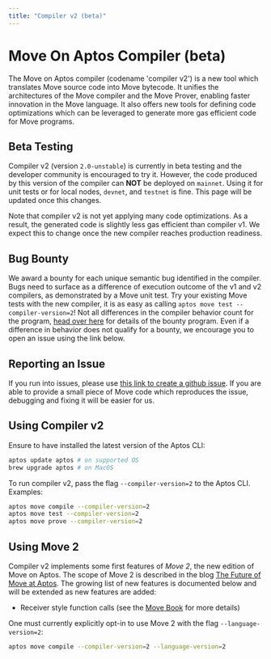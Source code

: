 ```yaml
---
title: "Compiler v2 (beta)"
---
```


# Move On Aptos Compiler (beta)

The Move on Aptos compiler (codename 'compiler v2') is a new tool which translates Move source code into Move bytecode. It unifies the architectures of the Move compiler and the Move Prover, enabling faster innovation in the Move language. It also offers new tools for defining code optimizations which can be leveraged to generate more gas efficient code for Move programs.


## Beta Testing

Compiler v2 (version `2.0-unstable`) is currently in beta testing and the developer community is encouraged to try it. However, the code produced by this version of the compiler can **NOT** be deployed on `mainnet`. Using it for unit tests or for local nodes, `devnet`, and `testnet` is fine. This page will be updated once this changes.

Note that compiler v2 is not yet applying many code optimizations. As a result, the generated code is slightly less gas efficient than compiler v1. We expect this to change once the new compiler reaches production readiness.

## Bug Bounty

We award a bounty for each unique semantic bug identified in the compiler. Bugs need to surface as a difference of execution outcome of the v1 and v2 compilers, as demonstrated by a Move unit test. Try your existing Move tests with the new compiler, it is as easy as calling `aptos move test --compiler-version=2`! Not all differences in the compiler behavior count for the program, [head over here](https://hackenproof.com/audit-programs/aptos-labs/move-on-aptos-beta-compiler) for details of the bounty program. Even if a difference in behavior does not qualify for a bounty, we encourage you to open an issue using the link below.

## Reporting an Issue

If you run into issues, please use [this link to create a github issue][bug]. If you are able to provide a small piece of Move code which reproduces the issue, debugging and fixing it will be easier for us.

[bug]: https://github.com/aptos-labs/aptos-core/issues/new?title=[compiler-v2]%20%3CPLEASE%20NAME%20IT%3E&body=%3CPLEASE%20DESCRIBE%20IT%3E&labels=compiler-v2&projects=aptos-labs/16

## Using Compiler v2

Ensure to have installed the latest version of the Aptos CLI:

```bash filename="Terminal"
aptos update aptos # on supported OS
brew upgrade aptos # on MacOS
```

To run compiler v2, pass the flag `--compiler-version=2` to the Aptos CLI. Examples:

```bash filename="Terminal"
aptos move compile --compiler-version=2
aptos move test --compiler-version=2
aptos move prove --compiler-version=2
```

## Using Move 2

Compiler v2 implements some first features of *Move 2*, the new edition of Move on Aptos. The scope of Move 2 is described in the blog [The Future of Move at Aptos](https://medium.com/aptoslabs/the-future-of-move-at-aptos-17d0656dcc31). The growing list of new features is documented below and will be extended as new features are added:

- Receiver style function calls (see the [Move Book](learn-move/book/functions.mdx) for more details)

One must currently explicitly opt-in to use Move 2 with the flag `--language-version=2`:

```bash filename="Terminal"
aptos move compile --compiler-version=2 --language-version=2
```
